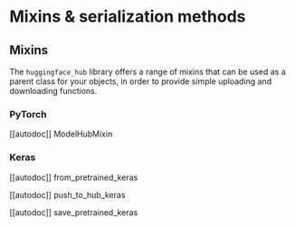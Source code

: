 # Mixins & serialization methods

## Mixins

The `huggingface_hub` library offers a range of mixins that can be used as a parent class for your
objects, in order to provide simple uploading and downloading functions.

### PyTorch

[[autodoc]] ModelHubMixin

### Keras

[[autodoc]] from_pretrained_keras

[[autodoc]] push_to_hub_keras

[[autodoc]] save_pretrained_keras
